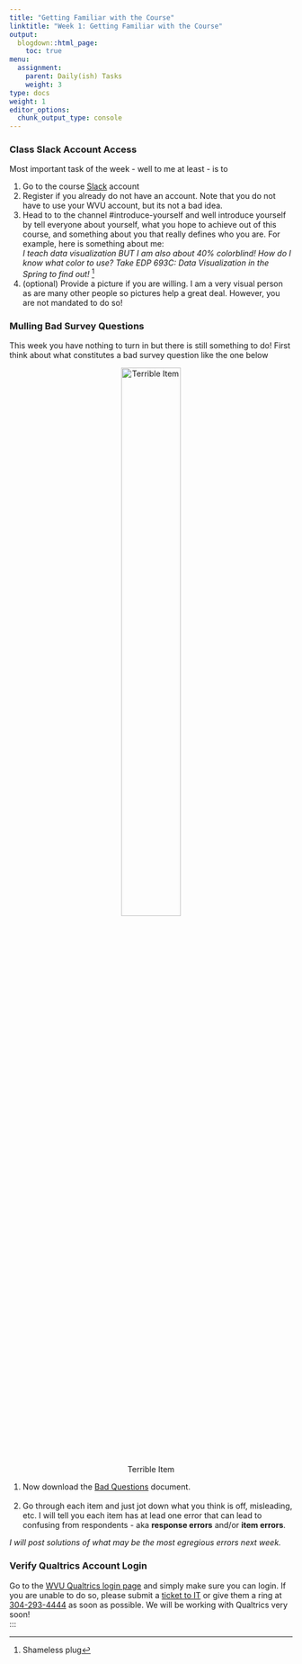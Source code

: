 ```yaml
---
title: "Getting Familiar with the Course"
linktitle: "Week 1: Getting Familiar with the Course"
output:
  blogdown::html_page:
    toc: true
menu:
  assignment:
    parent: Daily(ish) Tasks
    weight: 3
type: docs
weight: 1
editor_options: 
  chunk_output_type: console
---
```


### Class Slack Account Access
Most important task of the week - well to me at least - is to

  1. Go to the course [Slack](2020edp619.slack.com){target="_blank"} account 
  2. Register if you already do not have an account. Note that you do not have to use your WVU account, but its not a bad idea.
  3. Head to to the channel #introduce-yourself and well introduce yourself by tell everyone about yourself, what you hope to achieve out of this course, and something about you that really defines who you are. For example, here is something about me:
<br>
*I teach data visualization BUT I am also about 40% colorblind! How do I know what color to use? Take EDP 693C: Data Visualization in the Spring to find out!* ^[Shameless plug]
  4. (optional) Provide a picture if you are willing. I am a very visual person as are many other people so pictures help a great deal. However, you are not mandated to do so!<br>

### Mulling Bad Survey Questions
This week you have nothing to turn in but there is still something to do! First think about what constitutes a bad survey question like the one below
<center>
![Terrible Item](/img/examples/Week1.png){width=50%}
</center>
  1. Now download the [Bad Questions](/files/Week1/Bad_Questions.docx){target="_blank"} document.<br><br>
  2. Go through each item and just jot down what you think is off, misleading, etc. I will tell you each item has at lead one error that can lead to confusing from respondents - aka **response errors** and/or **item errors**.<br>

*I will post solutions of what may be the most egregious errors next week.*<br>
  

### Verify Qualtrics Account Login
Go to the [WVU Qualtrics login page](https://wvu.qualtrics.com){target="_blank"} and simply make sure you can login. If you are unable to do so, please submit a [ticket to IT](https://wvu.teamdynamix.com/TDClient/1976/Portal/Requests/ServiceDet?ID=9102){target="_blank"} or give them a ring at <a href="tel:3042934444">304-293-4444</a> as soon as possible. We will be working with Qualtrics very soon!<br>
:::
